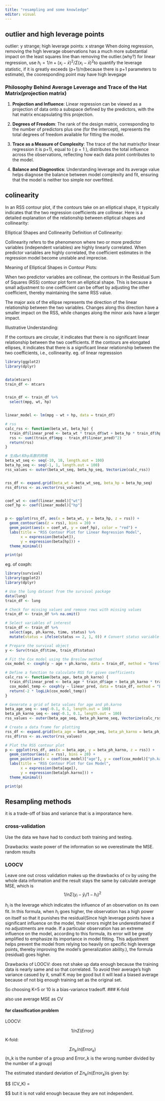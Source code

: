 ---
title: "resampling and some knowledge"
editor: visual
---

## outlier and high leverage points

outlier: y strange; high leverage points: x strange When doing regression, removing the high leverage observations has a much more substantial impact on the least squares line than removing the outlier.(why?) for linear regression, use $h_i=1/n + (x_i-\bar x)^2/ \Sigma(x_i-\bar x)^2$to quantify the leverage statistic, if it is greatly exceeds (p+1)/n(because there is p+1 parameters to estimate), the cooresponding point may have high levegage

### Philosophy Behind Average Leverage and Trace of the Hat Matrix(projection matrix)

1.  **Projection and Influence**: Linear regression can be viewed as a projection of data onto a subspace defined by the predictors, with the hat matrix encapsulating this projection.

2.  **Degrees of Freedom**: The rank of the design matrix, corresponding to the number of predictors plus one (for the intercept), represents the total degrees of freedom available for fitting the model.

3.  **Trace as a Measure of Complexity**: The trace of the hat matrix(for linear regression it is p+1), equal to ( p + 1 ), distributes the total influence across the observations, reflecting how each data point contributes to the model.

4.  **Balance and Diagnostics**: Understanding leverage and its average value helps diagnose the balance between model complexity and fit, ensuring that the model is neither too simple nor overfitted.

## colinearity

In an RSS contour plot, if the contours take on an elliptical shape, it typically indicates that the two regression coefficients are collinear. Here is a detailed explanation of the relationship between elliptical shapes and collinearity:

Elliptical Shapes and Collinearity Definition of Collinearity:

Collinearity refers to the phenomenon where two or more predictor variables (independent variables) are highly linearly correlated. When predictor variables are highly correlated, the coefficient estimates in the regression model become unstable and imprecise.

Meaning of Elliptical Shapes in Contour Plots:

When two predictor variables are collinear, the contours in the Residual Sum of Squares (RSS) contour plot form an elliptical shape. This is because a small adjustment to one coefficient can be offset by adjusting the other coefficient, thereby maintaining the same RSS value.

The major axis of the ellipse represents the direction of the linear relationship between the two variables. Changes along this direction have a smaller impact on the RSS, while changes along the minor axis have a larger impact.

Illustrative Understanding:

If the contours are circular, it indicates that there is no significant linear relationship between the two coefficients. If the contours are elongated ellipses, it indicates that there is a significant linear relationship between the two coefficients, i.e., collinearity. eg. of linear regresssion

```{r}
library(ggplot2)
library(dplyr)


data(mtcars)
train_df <- mtcars


train_df <- train_df %>%
  select(mpg, wt, hp)


linear_model <- lm(mpg ~ wt + hp, data = train_df)

# rss
calc_rss <- function(beta_wt, beta_hp) {
  train_df$linear_pred <- beta_wt * train_df$wt + beta_hp * train_df$hp
  rss <- sum((train_df$mpg - train_df$linear_pred)^2)
  return(rss)
}

# 生成wt和hp系数的网格
beta_wt_seq <- seq(-10, 10, length.out = 100)
beta_hp_seq <- seq(-1, 1, length.out = 100)
rss_values <- outer(beta_wt_seq, beta_hp_seq, Vectorize(calc_rss))


rss_df <- expand.grid(beta_wt = beta_wt_seq, beta_hp = beta_hp_seq)
rss_df$rss <- as.vector(rss_values)


coef_wt <- coef(linear_model)["wt"]
coef_hp <- coef(linear_model)["hp"]


p <- ggplot(rss_df, aes(x = beta_wt, y = beta_hp, z = rss)) +
  geom_contour(aes(z = rss), bins = 20) +
  geom_point(aes(x = coef_wt, y = coef_hp), color = "red") +
  labs(title = "RSS Contour Plot for Linear Regression Model",
       x = expression(beta[wt]),
       y = expression(beta[hp])) +
  theme_minimal()

print(p)

```

eg. of coxph:

```{r}

library(survival)
library(ggplot2)
library(dplyr)

# Use the lung dataset from the survival package
data(lung)
train_df <- lung

# Check for missing values and remove rows with missing values
train_df <- train_df %>% na.omit()

# Select variables of interest
train_df <- train_df %>%
  select(age, ph.karno, time, status) %>%
  mutate(status = ifelse(status == 2, 1, 0)) # Convert status variable to binary (1 = event, 0 = censored)

# Prepare the survival object
y <- Surv(train_df$time, train_df$status)

# Fit the Cox model using the Breslow method
cox_model <- coxph(y ~ age + ph.karno, data = train_df, method = "breslow")

# Define a function to calculate RSS for given coefficients
calc_rss <- function(beta_age, beta_ph_karno) {
  train_df$linear_pred <- beta_age * train_df$age + beta_ph_karno * train_df$ph.karno
  cox_model_temp <- coxph(y ~ linear_pred, data = train_df, method = "breslow")
  return(-2 * logLik(cox_model_temp))
}

# Generate a grid of beta values for age and ph.karno
beta_age_seq <- seq(-0.1, 0.1, length.out = 100)
beta_ph_karno_seq <- seq(-0.1, 0.1, length.out = 100)
rss_values <- outer(beta_age_seq, beta_ph_karno_seq, Vectorize(calc_rss))

# Create a data frame for plotting
rss_df <- expand.grid(beta_age = beta_age_seq, beta_ph_karno = beta_ph_karno_seq)
rss_df$rss <- as.vector(rss_values)

# Plot the RSS contour plot
p <- ggplot(rss_df, aes(x = beta_age, y = beta_ph_karno, z = rss)) +
  geom_contour(aes(z = rss), bins = 20) +
  geom_point(aes(x = coef(cox_model)["age"], y = coef(cox_model)["ph.karno"]), color = "red") +
  labs(title = "RSS Contour Plot for Cox Model",
       x = expression(beta[age]),
       y = expression(beta[ph.karno])) +
  theme_minimal()

print(p)


```
















## Resampling methods
it is a trade-off of bias and variance that is a imporatance here.

### cross-validation

Use the data we have had to conduct both training and testing.


Drawbacks: waste power of the information so we overestimate the MSE. 
           random results

### LOOCV
Leave one out cross validation makes up the drawbacks of cv by using the whole data information and the result stays the same by calculate average MSE, which is $$1/n \Sigma(y_i-\hat y_i/1-h_i)^2$$

$h_i$ is the leverage which indicates the influence of an observation on its own fit. In this formula, when $h_i$ goes higher, the observation has a high power on itself so that it punishes the residual(Since high leverage points have a significant influence on the model, their errors might be underestimated if no adjustments are made. If a particular observation has an extreme influence on the model, according to this formula, its error will be greatly amplified to emphasize its importance in model fitting. This adjustment helps prevent the model from relying too heavily on specific high leverage points, thereby improving the model's generalization ability.), the formula (residual) goes higher.


Drawbacks of LOOCV: does not shake up data enough because the training data is nearly same and so that correlated. To avoid their average's high variance casued by it, small K may be good but it will lead a biased average because of not big enough training set as the original set.



So choosing K=5 or 10 is a bias-variance tradeoff.
### K-fold

also use average MSE as CV

#### for classification problem


LOOCV:

$$1/n\Sigma (Error_i) $$
K-fold:

$$\Sigma n_k/n (Error_k)$$ (n_k is the number of a group and Error_k is the wrong number divided by the number of a group)


The estimated standard deviation of $\Sigma n_k/n (Error_k)$is given by:

$$
\hat{SE}(CV_K) = \sqrt{\frac{1}{K-1} \sum_{k=1}^{K} (Err_k - \overline{Err_k})^2}

           
$$
but it is not valid enough because they are not independent.

  
   


   
   
